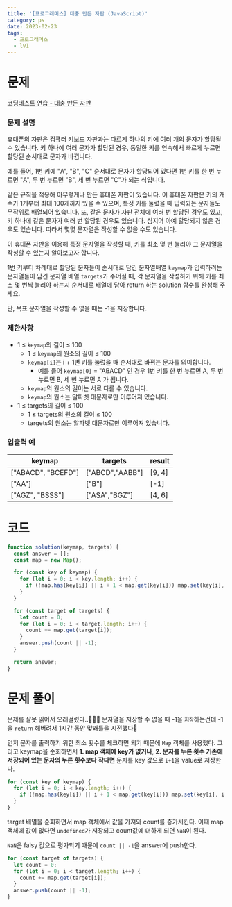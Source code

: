 ```yaml
---
title: '[프로그래머스] 대충 만든 자판 (JavaScript)'
category: ps
date: 2023-02-23
tags:
  - 프로그래머스
  - lv1
---
```


# 문제

[코딩테스트 연습 - 대충 만든 자판](https://school.programmers.co.kr/learn/courses/30/lessons/160586)

### 문제 설명

휴대폰의 자판은 컴퓨터 키보드 자판과는 다르게 하나의 키에 여러 개의 문자가 할당될 수 있습니다. 키 하나에 여러 문자가 할당된 경우, 동일한 키를 연속해서 빠르게 누르면 할당된 순서대로 문자가 바뀝니다.

예를 들어, 1번 키에 "A", "B", "C" 순서대로 문자가 할당되어 있다면 1번 키를 한 번 누르면 "A", 두 번 누르면 "B", 세 번 누르면 "C"가 되는 식입니다.

같은 규칙을 적용해 아무렇게나 만든 휴대폰 자판이 있습니다. 이 휴대폰 자판은 키의 개수가 1개부터 최대 100개까지 있을 수 있으며, 특정 키를 눌렀을 때 입력되는 문자들도 무작위로 배열되어 있습니다. 또, 같은 문자가 자판 전체에 여러 번 할당된 경우도 있고, 키 하나에 같은 문자가 여러 번 할당된 경우도 있습니다. 심지어 아예 할당되지 않은 경우도 있습니다. 따라서 몇몇 문자열은 작성할 수 없을 수도 있습니다.

이 휴대폰 자판을 이용해 특정 문자열을 작성할 때, 키를 최소 몇 번 눌러야 그 문자열을 작성할 수 있는지 알아보고자 합니다.

1번 키부터 차례대로 할당된 문자들이 순서대로 담긴 문자열배열 `keymap`과 입력하려는 문자열들이 담긴 문자열 배열 `targets`가 주어질 때, 각 문자열을 작성하기 위해 키를 최소 몇 번씩 눌러야 하는지 순서대로 배열에 담아 return 하는 solution 함수를 완성해 주세요.

단, 목표 문자열을 작성할 수 없을 때는 -1을 저장합니다.

### 제한사항

- 1 ≤ `keymap`의 길이 ≤ 100
  - 1 ≤ `keymap`의 원소의 길이 ≤ 100
  - `keymap[i]`는 i + 1번 키를 눌렀을 때 순서대로 바뀌는 문자를 의미합니다.
    - 예를 들어 `keymap[0]` = "ABACD" 인 경우 1번 키를 한 번 누르면 A, 두 번 누르면 B, 세 번 누르면 A 가 됩니다.
  - `keymap`의 원소의 길이는 서로 다를 수 있습니다.
  - `keymap`의 원소는 알파벳 대문자로만 이루어져 있습니다.
- 1 ≤ targets의 길이 ≤ 100
  - 1 ≤ targets의 원소의 길이 ≤ 100
  - targets의 원소는 알파벳 대문자로만 이루어져 있습니다.

### 입출력 예

| keymap             | targets         | result |
| ------------------ | --------------- | ------ |
| ["ABACD", "BCEFD"] | ["ABCD","AABB"] | [9, 4] |
| ["AA"]             | ["B"]           | [-1]   |
| ["AGZ", "BSSS"]    | ["ASA","BGZ"]   | [4, 6] |

# 코드

```js
function solution(keymap, targets) {
  const answer = [];
  const map = new Map();

  for (const key of keymap) {
    for (let i = 0; i < key.length; i++) {
      if (!map.has(key[i]) || i + 1 < map.get(key[i])) map.set(key[i], i + 1);
    }
  }

  for (const target of targets) {
    let count = 0;
    for (let i = 0; i < target.length; i++) {
      count += map.get(target[i]);
    }
    answer.push(count || -1);
  }

  return answer;
}
```

# 문제 풀이

문제를 잘못 읽어서 오래걸렸다..🤬🤬🤬 문자열을 저장할 수 없을 때 -1을 `저장`하는건데 -1을 `return` 해버려서 1시간 동안 맞왜틀을 시전했다🥲

먼저 문자를 출력하기 위한 최소 횟수를 체크하면 되기 때문에 `Map` 객체를 사용했다. 그리고 keymap을 순회하면서 **1. map 객체에 key가 없거나**, **2. 문자를 누른 횟수 기존에 저장되어 있는 문자의 누른 횟수보다 작다면** 문자를 key 값으로 `i+1`을 value로 저장한다.

```js
for (const key of keymap) {
  for (let i = 0; i < key.length; i++) {
    if (!map.has(key[i]) || i + 1 < map.get(key[i])) map.set(key[i], i + 1);
  }
}
```

target 배열을 순회하면서 map 객체에서 값을 가져와 count를 증가시킨다. 이때 map객체에 값이 없다면 `undefined`가 저장되고 count값에 더하게 되면 `NaN`이 된다.

`NaN`은 falsy 값으로 평가되기 때문에 `count || -1`을 answer에 push한다.

```js
for (const target of targets) {
  let count = 0;
  for (let i = 0; i < target.length; i++) {
    count += map.get(target[i]);
  }
  answer.push(count || -1);
}
```
